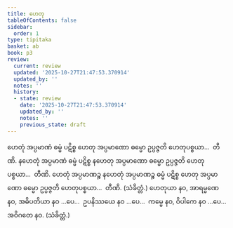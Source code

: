 ```yaml
---
title: ဟေတု
tableOfContents: false
sidebar:
  order: 1
type: tipitaka
basket: ab
book: p3
review:
  current: review
  updated: '2025-10-27T21:47:53.370914'
  updated_by: ''
  notes: ''
  history:
  - state: review
    date: '2025-10-27T21:47:53.370914'
    updated_by: ''
    notes: ''
    previous_state: draft
---
```



<ReviewStatus review={frontmatter.review} showDetails={true} />

<HypothesisAnnotation frontmatter={frontmatter} />

<DynamicBreadcrumb />

<Division number="371" book="p3" e="ch" v="39" p="279">

<Paragraph number="794" book="p3">
ဟေတုံ အပ္ပမာဏံ ဓမ္မံ ပဋိစ္စ ဟေတု အပ္ပမာဏော ဓမ္မော ဥပ္ပဇ္ဇတိ ဟေတုပစ္စယာ…  တီဏိ.
</Paragraph>

<Paragraph number="795" book="p3">
နဟေတုံ အပ္ပမာဏံ ဓမ္မံ ပဋိစ္စ နဟေတု အပ္ပမာဏော ဓမ္မော ဥပ္ပဇ္ဇတိ ဟေတုပစ္စယာ…  တီဏိ.
</Paragraph>

<Paragraph number="796" book="p3">
ဟေတုံ အပ္ပမာဏဉ္စ နဟေတုံ အပ္ပမာဏဉ္စ ဓမ္မံ ပဋိစ္စ ဟေတု အပ္ပမာဏော ဓမ္မော ဥပ္ပဇ္ဇတိ ဟေတုပစ္စယာ…  တီဏိ. (သံခိတ္တံ.)
</Paragraph>

</Division>
<Division number="372" book="p3" e="ch" v="39" p="280">

<Paragraph number="797" book="p3">
ဟေတုယာ နဝ, အာရမ္မဏေ နဝ, အဓိပတိယာ နဝ …ပေ…  ဥပနိဿယေ နဝ …ပေ…  ကမ္မေ နဝ, ဝိပါကေ နဝ …ပေ…  အဝိဂတေ နဝ. (သံခိတ္တံ.)
</Paragraph>
</Division>